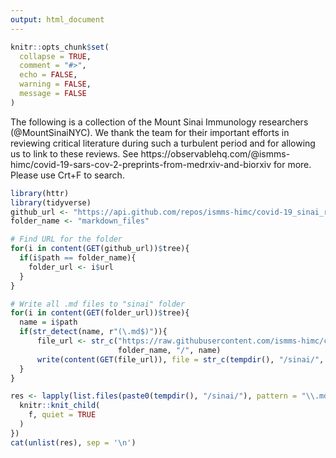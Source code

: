 ```yaml
---
output: html_document
---
```


```r
knitr::opts_chunk$set(
  collapse = TRUE,
  comment = "#>",
  echo = FALSE,
  warning = FALSE,
  message = FALSE
)
```

The following is a collection of the Mount Sinai Immunology researchers (@MountSinaiNYC). We thank the team for their important efforts in reviewing critical literature during such a turbulent period and for allowing us to link to these reviews. See https://observablehq.com/@ismms-himc/covid-19-sars-cov-2-preprints-from-medrxiv-and-biorxiv for more. Please use Crt+F to search.

```r
library(httr)
library(tidyverse)
github_url <- "https://api.github.com/repos/ismms-himc/covid-19_sinai_reviews/git/trees/master"
folder_name <- "markdown_files"

# Find URL for the folder
for(i in content(GET(github_url))$tree){
  if(i$path == folder_name){
    folder_url <- i$url
  }
}

# Write all .md files to "sinai" folder
for(i in content(GET(folder_url))$tree){
  name = i$path
  if(str_detect(name, r"(\.md$)")){
      file_url <- str_c("https://raw.githubusercontent.com/ismms-himc/covid-19_sinai_reviews/master/",
                        folder_name, "/", name)
      write(content(GET(file_url)), file = str_c(tempdir(), "/sinai/", name))
  }
}
```

```r
res <- lapply(list.files(paste0(tempdir(), "/sinai/"), pattern = "\\.md$", full.names = TRUE), function(f) {
  knitr::knit_child(
    f, quiet = TRUE
  )
})
cat(unlist(res), sep = '\n')
```

